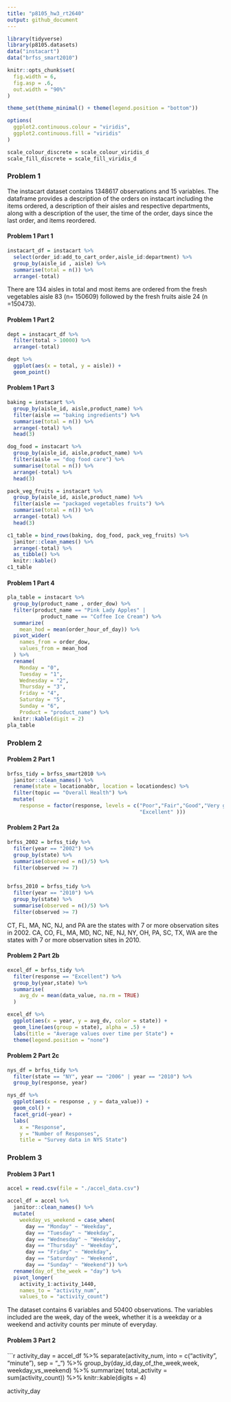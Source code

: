 ```yaml
---
title: "p8105_hw3_rt2640"
output: github_document
---
```


```r
library(tidyverse)
library(p8105.datasets)
data("instacart")
data("brfss_smart2010")

knitr::opts_chunk$set(
  fig.width = 6,
  fig.asp = .6,
  out.width = "90%"
)

theme_set(theme_minimal() + theme(legend.position = "bottom"))

options(
  ggplot2.continuous.colour = "viridis",
  ggplot2.continuous.fill = "viridis"
)

scale_colour_discrete = scale_colour_viridis_d
scale_fill_discrete = scale_fill_viridis_d

```

### Problem 1

The instacart dataset contains 1348617 observations and 15 variables. The dataframe provides a description of the orders on instacart including the items ordered, a description of their aisles and respective departments, along with a description of the user, the time of the order, days since the last order, and items reordered.

#### Problem 1 Part 1

```r
instacart_df = instacart %>%
  select(order_id:add_to_cart_order,aisle_id:department) %>% 
  group_by(aisle_id , aisle) %>%
  summarise(total = n()) %>%
  arrange(-total)
```
There are 134 aisles in total and most items are ordered from the fresh vegetables aisle 83 (n= 150609) followed by the fresh fruits aisle 24 (n =150473).

#### Problem 1 Part 2

```r
dept = instacart_df %>%
  filter(total > 10000) %>%
  arrange(-total)

dept %>%
  ggplot(aes(x = total, y = aisle)) +
  geom_point()

```

#### Problem 1 Part 3

```r
baking = instacart %>%
  group_by(aisle_id, aisle,product_name) %>%
  filter(aisle == "baking ingredients") %>%
  summarise(total = n()) %>%
  arrange(-total) %>%
  head(3)

dog_food = instacart %>%
  group_by(aisle_id, aisle,product_name) %>%
  filter(aisle == "dog food care") %>%
  summarise(total = n()) %>%
  arrange(-total) %>%
  head(3)

pack_veg_fruits = instacart %>%
  group_by(aisle_id, aisle,product_name) %>%
  filter(aisle == "packaged vegetables fruits") %>%
  summarise(total = n()) %>%
  arrange(-total) %>%
  head(3)

c1_table = bind_rows(baking, dog_food, pack_veg_fruits) %>%
  janitor::clean_names() %>%
  arrange(-total) %>% 
  as_tibble() %>% 
  knitr::kable()
c1_table

```

#### Problem 1 Part 4

```r
pla_table = instacart %>%
  group_by(product_name , order_dow) %>%
  filter(product_name == "Pink Lady Apples" | 
           product_name == "Coffee Ice Cream") %>%
  summarize(
    mean_hod = mean(order_hour_of_day)) %>%
  pivot_wider(
    names_from = order_dow,
    values_from = mean_hod
  ) %>%
  rename(
    Monday = "0",
    Tuesday = "1",
    Wednesday = "2",
    Thursday = "3",
    Friday = "4",
    Saturday = "5",
    Sunday = "6",
    Product = "product_name") %>%
  knitr::kable(digit = 2)
pla_table
```

### Problem 2

#### Problem 2 Part 1

```r
brfss_tidy = brfss_smart2010 %>%
  janitor::clean_names() %>%
  rename(state = locationabbr, location = locationdesc) %>%
  filter(topic == "Overall Health") %>%
  mutate(
    response = factor(response, levels = c("Poor","Fair","Good","Very good",
                                           "Excellent" )))
```

#### Problem 2 Part 2a

```r

brfss_2002 = brfss_tidy %>%
  filter(year == "2002") %>%
  group_by(state) %>%
  summarise(observed = n()/5) %>%
  filter(observed >= 7)
  

brfss_2010 = brfss_tidy %>%
  filter(year == "2010") %>%
  group_by(state) %>%
  summarise(observed = n()/5) %>%
  filter(observed >= 7)  
```

CT, FL, MA, NC, NJ, and PA are the states with 7 or more observation sites in 2002.
CA, CO, FL, MA, MD, NC, NE, NJ, NY, OH, PA, SC, TX, WA are the states with 7 or more observation sites in 2010.

#### Problem 2 Part 2b

```r

excel_df = brfss_tidy %>%
  filter(response == "Excellent") %>%
  group_by(year,state) %>%
  summarise(
    avg_dv = mean(data_value, na.rm = TRUE)
  )

excel_df %>%
  ggplot(aes(x = year, y = avg_dv, color = state)) +
  geom_line(aes(group = state), alpha = .5) +
  labs(title = "Average values over time per State") +
  theme(legend.position = "none")
```

#### Problem 2 Part 2c

```r

nys_df = brfss_tidy %>%
  filter(state == "NY", year == "2006" | year == "2010") %>%
  group_by(response, year)

nys_df %>%
  ggplot(aes(x = response , y = data_value)) +
  geom_col() +
  facet_grid(~year) +
  labs(
    x = "Response",
    y = "Number of Responses",
    title = "Survey data in NYS State")
```
  
### Problem 3

#### Problem 3 Part 1 

```r
accel = read.csv(file = "./accel_data.csv")

accel_df = accel %>%
  janitor::clean_names() %>%
  mutate(
    weekday_vs_weekend = case_when(
      day == "Monday" ~ "Weekday",
      day == "Tuesday" ~ "Weekday",
      day == "Wednesday" ~ "Weekday",
      day == "Thursday" ~ "Weekday",
      day == "Friday" ~ "Weekday",
      day == "Saturday" ~ "Weekend",
      day == "Sunday" ~ "Weekend")) %>%
  rename(day_of_the_week = "day") %>%
  pivot_longer(
    activity_1:activity_1440,
    names_to = "activity_num",
    values_to = "activity_count")
```

The dataset contains 6 variables and 50400 observations. The variables included are the week, day of the week, whether it is a weekday or a weekend and activity counts per minute of everyday.


#### Problem 3 Part 2

```r
activity_day = accel_df %>%
  separate(activity_num, into = c("activity", "minute"), sep = "_") %>%
  group_by(day_id,day_of_the_week,week, weekday_vs_weekend) %>%
  summarize(
    total_activity = sum(activity_count)) %>%
  knitr::kable(digits = 4)

activity_day
  

           
  
  


  

  



